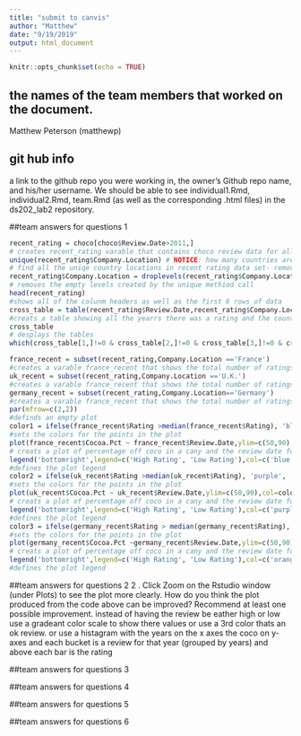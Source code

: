 ```yaml
---
title: "submit to canvis"
author: "Matthew"
date: "9/19/2019"
output: html_document
---
```


```r
knitr::opts_chunk$set(echo = TRUE)
```

## the names of the team members that worked on the document.
Matthew Peterson (matthewp)

## git hub info
a link to the github repo you were working in, the owner’s Github repo name, and his/her username. We should be able to see  individual1.Rmd, individual2.Rmd, team.Rmd (as well as the corresponding .html files) in the ds202_lab2 repository.

##team answers for questions 1

```r
recent_rating = choco[choco$Review.Date>2011,]
# creates recent_rating varable that contains choco review data for all years greater than 2011
unique(recent_rating$Company.Location) # NOTICE: how many countries are listed but how many levels are there? 
# find all the uniqe country locations in recent rating data set- removed any lines of data that had duplate contries 
recent_rating$Company.Location = droplevels(recent_rating$Company.Location)
# removes the empty levels created by the unique methiod call
head(recent_rating)
#shows all of the colunm headers as well as the first 6 rows of data 
cross_table = table(recent_rating$Review.Date,recent_rating$Company.Location)
#creats a table showing all the yearrs there was a rating and the country that the company that was rated was from
cross_table
# desplays the tables
which(cross_table[1,]!=0 & cross_table[2,]!=0 & cross_table[3,]!=0 & cross_table[4,]!=0 & cross_table[5,]!=0)

france_recent = subset(recent_rating,Company.Location =='France')
#creates a varable france_recent that shows the total number of ratings in france 
uk_recent = subset(recent_rating,Company.Location =='U.K.')
#creates a varable france_recent that shows the total number of ratings in UK 
germany_recent = subset(recent_rating,Company.Location=='Germany')
#creates a varable france_recent that shows the total number of ratings in Germany 
par(mfrow=c(2,2))
#definds an empty plot
color1 = ifelse(france_recent$Rating >median(france_recent$Rating), 'blue', 'green')
#sets the colors for the points in the plot
plot(france_recent$Cocoa.Pct ~ france_recent$Review.Date,ylim=c(50,90),col=color1,pch=18,cex=1.5,xlab="Review Date", ylab= "Cocoa Percentage", main= "France") 
# creats a plot of percentage off coco in a cany and the review date for the country France
legend('bottomright',legend=c('High Rating', 'Low Rating'),col=c('blue','green'),pch=18)
#defines the plot legend
color2 = ifelse(uk_recent$Rating >median(uk_recent$Rating), 'purple', 'red')
#sets the colors for the points in the plot
plot(uk_recent$Cocoa.Pct ~ uk_recent$Review.Date,ylim=c(50,90),col=color2,pch=18,cex=1.5, xlab="Review Date", ylab= "Cocoa Percentage", main= "UK")
# creats a plot of percentage off coco in a cany and the review date for the united kingdon of UK
legend('bottomright',legend=c('High Rating', 'Low Rating'),col=c('purple','red'),pch=18)
#defines the plot legend
color3 = ifelse(germany_recent$Rating > median(germany_recent$Rating), 'orange', 'yellow')
#sets the colors for the points in the plot
plot(germany_recent$Cocoa.Pct ~germany_recent$Review.Date,ylim=c(50,90),col=color3,pch=18,cex=1.5,xlab="Review Date", ylab= "Cocoa Percentage", main= "Germany") 
# creats a plot of percentage off coco in a cany and the review date for the German empire
legend('bottomright',legend=c('High Rating', 'Low Rating'),col=c('orange','yellow'),pch=18)
#defines the plot legend
```

##team answers for questions 2
2 \. Click Zoom on the Rstudio window (under Plots) to see the plot more clearly. How do you think the plot produced from the code above can be improved? Recommend at least one possible improvement. 
instead of having the review be eather high or low use a gradeant color scale to show there values or use a 3rd color thats  an ok review. or use  a histagram with the years on the x axes the coco on y-axes and each bucket is a review for that year (grouped by years) and above each bar is the rating 


##team answers for questions 3

##team answers for questions 4

##team answers for questions 5

##team answers for questions 6
